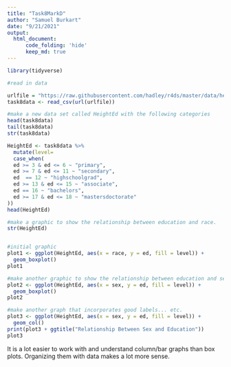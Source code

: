 ```yaml
---
title: "Task8MarkD"
author: "Samuel Burkart"
date: "9/21/2021"
output: 
  html_document:
      code_folding: 'hide'
      keep_md: true
---
```

```r
library(tidyverse)
```

```r
#read in data

urlfile = "https://raw.githubusercontent.com/hadley/r4ds/master/data/heights.csv"
task8data <- read_csv(url(urlfile))
```

```r
#make a new data set called HeightEd with the following categories
head(task8data)
tail(task8data)
str(task8data)

HeightEd <- task8data %>% 
  mutate(level=
  case_when(
  ed >= 3 & ed <= 6 ~ "primary",
  ed >= 7 & ed <= 11 ~ "secondary",
  ed  == 12 ~ "highschoolgrad",
  ed >= 13 & ed <= 15 ~ "associate",
  ed == 16 ~ "bachelors",
  ed >= 17 & ed <= 18 ~ "mastersdoctorate"
))
head(HeightEd)

```

```r
#make a graphic to show the relationship between education and race.
str(HeightEd)


#initial graphic
plot1 <- ggplot(HeightEd, aes(x = race, y = ed, fill = level)) +
  geom_boxplot()
plot1
```

```r
#make another graphic to show the relationship between education and sex
plot2 <- ggplot(HeightEd, aes(x = sex, y = ed, fill = level)) +
  geom_boxplot()
plot2
```

```r
#make another graph that incorporates good labels... etc.
plot3 <- ggplot(HeightEd, aes(x = sex, y = ed, fill = level)) +
  geom_col()
print(plot3 + ggtitle("Relationship Between Sex and Education"))
plot3
```

It is a lot easier to work with and understand column/bar graphs than box plots. Organizing them with data makes a lot more sense. 
